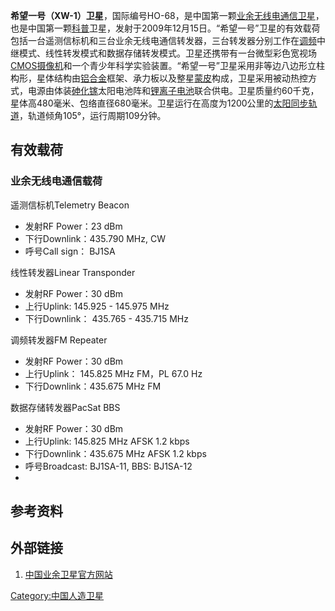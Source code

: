 {{Unreferenced|time=2016-10-21T21:30:59+00:00}}
{{Infobox spacecraft
| Name                   = 希望一号
| Image                  =
| Caption                =
| Organization           =
| Major_Contractors      = [[中国航天科技集团公司|中国航天科技集团公司]]
| Bus                    =
| Mission_Type           = [[科普|科普]]
| Flyby_Of               =
| Satellite_Of           = [[地球|地球]]
| Orbital_Insertion_Date =
| Orbits                 =
| Decay                  =
| Launch                 = 2009年12月15日10时31分
| Launch_Vehicle         =
| Carrier_Rocket         = [[长征四号丙运载火箭|长征四号丙运载火箭]]
| Launch_Site            = [[太原卫星发射中心|太原卫星发射中心]],[[山西|山西]]
| Mission_Duration       =
| NSSDC_ID               = HO-68
| Webpage = http://www.camsat.cn/
| Mass                   = 60kg
| Power                  =
| Batteries              =15[[安培小時|Ah]]锂离子蓄电池
| Orbit_regime           =
| orbit_altitude         =1200公里
| orbit_crossing         =上午9时30分
| Longitude              =
| Semimajor_Axis         =
| Eccentricity           =
| Inclination            =
| Orbital_Period         =
| Apoapsis               =
| Periapsis              =
| Repetitivity           =
| Main_Instruments       =
| Transponders           =
| Coverage               =
| Resolution             =
| Swath                  =
| Spectral_Band          =
| Data_Rate              =
| SSR                    =
| IMG_Resolution         =
| Refs                   =


}}
'''希望一号（XW-1）卫星'''，国际编号HO-68，是中国第一颗[[业余无线电|业余无线电]][[通信卫星|通信卫星]]，也是中国第一颗[[科普|科普]]卫星，发射于2009年12月15日。“希望一号”卫星的有效载荷包括一台遥测信标机和三台业余无线电通信转发器，三台转发器分别工作在[[调频|调频]]中继模式、线性转发模式和数据存储转发模式。卫星还携带有一台微型彩色宽视场[[CMOS|CMOS]][[摄像机|摄像机]]和一个青少年科学实验装置。“希望一号”卫星采用非等边八边形立柱构形，星体结构由[[铝合金|铝合金]]框架、承力板以及整星[[蒙皮|蒙皮]]构成，卫星采用被动热控方式，电源由体装[[砷化镓|砷化镓]]太阳电池阵和[[锂离子电池|锂离子电池]]联合供电。卫星质量约60千克，星体高480毫米、包络直径680毫米。卫星运行在高度为1200公里的[[太阳同步轨道|太阳同步轨道]]，轨道倾角105°，运行周期109分钟。
==有效载荷==

===业余无线电通信载荷===
; 遥测信标机Telemetry Beacon
* 发射RF Power：23 dBm
* 下行Downlink：435.790 MHz, CW
* 呼号Call sign： BJ1SA

; 线性转发器Linear Transponder
* 发射RF Power：30 dBm
* 上行Uplink:    145.925 - 145.975 MHz
* 下行Downlink： 435.765 - 435.715 MHz

; 调频转发器FM Repeater
* 发射RF Power：30 dBm
* 上行Uplink：  145.825 MHz FM，PL 67.0 Hz
* 下行Downlink：435.675 MHz FM

; 数据存储转发器PacSat BBS
* 发射RF Power：30 dBm
* 上行Uplink:    145.825 MHz  AFSK 1.2 kbps
* 下行Downlink：435.675 MHz  AFSK 1.2 kbps
* 呼号Broadcast:  BJ1SA-11,  BBS:  BJ1SA-12
* 

== 参考资料 ==
==外部链接==
#[https://archive.is/20091227071631/http://www.camsat.cn/ 中国业余卫星官方网站]

{{中华人民共和国航天}}

[[Category:中国人造卫星|Category:中国人造卫星]]